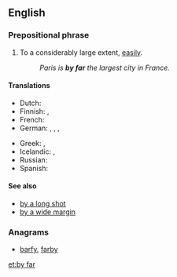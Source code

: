 ==English==

===Prepositional phrase===
{{en-PP|[[by]] [[far]]|-}}

# {{idiomatic}} To a considerably large extent, [[easily]].
#: ''Paris is '''by far''' the largest city in France.''

====Translations====
{{trans-top|to a large extent}}
* Dutch: {{t+|nl|verreweg}}
* Finnish: {{t-|fi|ylivoimaisesti}}, {{t+|fi|selvästi}}
* French: {{t+|fr|de loin}}
* German: {{t-|de|mit Abstand}}, {{t-|de|bei weitem}}, {{t-|de|bei Weitem}}, {{t+|de|weitaus}}
{{trans-mid}}
* Greek: {{t-|el|κατά πολύ|tr=katá polý}}, {{t+|el|μακράν|tr=makrán|sc=Grek}}
* Icelandic: {{t-|is|lang-}}, {{t-|is|langsamlega}}
* Russian: {{t+|ru|несомненно|sc=Cyrl}}
* Spanish: {{t-|es|de lejos}}
{{trans-bottom}}

====See also====
* [[by a long shot]]
* [[by a wide margin]]

===Anagrams===
* [[barfy#English|barfy]], [[farby#English|farby]]

[[et:by far]]